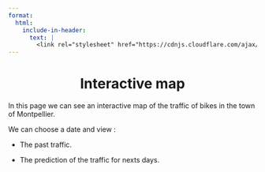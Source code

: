 ```yaml
---
format:
  html:
    include-in-header:
      text: |
        <link rel="stylesheet" href="https://cdnjs.cloudflare.com/ajax/libs/font-awesome/6.5.1/css/all.min.css">
---
```


<div style="text-align: center;">
<h1>Interactive map <i class="fas fa-video"></i></h1>
</div>

In this page we can see an interactive map of the traffic of bikes in the town of Montpellier.

We can choose a date and view :

- The past traffic.

- The prediction of the traffic for nexts days.

